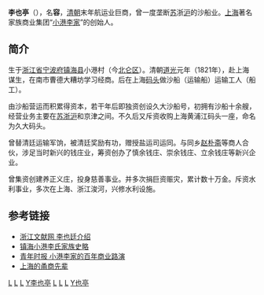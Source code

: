 '''李也亭'''（{{bd|1807年||1867年||L}}），名'''容'''，[[清朝|清朝]]末年航运业巨商，曾一度垄断[[江苏省|苏]]浙[[上海市|沪]]的沙船业。[[上海|上海]]著名家族商业集团“[[小港李家|小港李家]]”的创始人。

==简介==

生于[[浙江省|浙江省]][[宁波府|宁波府]][[镇海县|镇海县]]小港村（今[[北仑区|北仑区]]）。清朝[[道光|道光]]元年（1821年），赴上海谋生，在南市曹德大糟坊学习经商。后在上海[[码头|码头]]做沙船（运输船）运输工人（船工）。

由沙船营运而积累得资本，若干年后即独资创设久大沙船号，初拥有沙船十余艘，经营业务主要在[[江苏|苏]][[浙江|浙]][[上海|沪]]和京津之间。不久后又斥资收购上海黄浦江码头一座，命名为久大码头。

曾替清廷运输军饷，被清廷奖励有功，赠授盐运司运同。与同乡[[赵朴斋|赵朴斋]]等商人合伙，涉足当时新兴的钱庄业，筹资创办了慎余钱庄、崇余钱庄、立余钱庄等新兴企业。

曾集资创建养正义庄，投身慈善事业。并多次捐巨资赈灾，累计数十万金。斥资水利事业，多次在上海、浙江浚河，兴修水利设施。

==参考链接==
* [http://zjwx.zju.edu.cn/zjxr_show.jsf?cid=1379 浙江文献网 李也廷介绍]{{dead link|date=2018年3月 |bot=InternetArchiveBot |fix-attempted=yes }}
* [http://xgls.vicp.net/xgls/%D5%F2%BA%A3%D0%A1%B8%DB%C0%EE%CA%CF%BC%D2%D7%E5%CA%B7%C2%D4.htm 镇海小港李氏家族史略] {{Wayback|url=http://xgls.vicp.net/xgls/%D5%F2%BA%A3%D0%A1%B8%DB%C0%EE%CA%CF%BC%D2%D7%E5%CA%B7%C2%D4.htm |date=20080427155920 }} 
* [http://xgls.vicp.net/xgls/%D0%A1%B8%DB%C0%EE%BC%D2%B5%C4%B0%D9%C4%EA%C9%CC%D2%B5%C2%B7%D1%DD-%C7%E0%C4%EA%CA%B1%B1%A8.htm 青年时报 小港李家的百年商业路演] {{Wayback|url=http://xgls.vicp.net/xgls/%D0%A1%B8%DB%C0%EE%BC%D2%B5%C4%B0%D9%C4%EA%C9%CC%D2%B5%C2%B7%D1%DD-%C7%E0%C4%EA%CA%B1%B1%A8.htm |date=20080427221831 }}
* [http://www.ewen.cc/books/bkview.asp?bkid=84446&cid=213123 上海的甬商先辈] {{Wayback|url=http://www.ewen.cc/books/bkview.asp?bkid=84446&cid=213123 |date=20070928062242 }}

[[Category:镇海县人|L]]
[[Category:宁波船帮|L]]
[[Category:宁波裔上海人|L]]
[[Category:小港李家|Y李也亭]]
[[Category:宁波商帮|L]]
[[Category:中国企业家|L]]
[[Category:清朝商人|L]]
[[Category:李姓|Y也亭]]